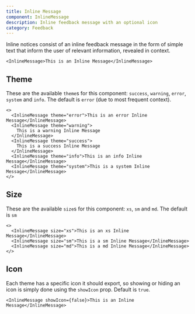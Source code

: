 ```yaml
---
title: Inline Message
component: InlineMessage
description: Inline feedback message with an optional icon
category: Feedback
---
```


Inline notices consist of an inline feedback message in the form of simple text that inform the user of relevant information, revealed in context.

```tsx preview
<InlineMessage>This is an Inline Message</InlineMessage>
```

## Theme

These are the available `theme`s for this component: `success`, `warning`, `error`, `system` and `info`. The default is `error` (due to most frequent context).

```tsx preview
<>
  <InlineMessage theme="error">This is an error Inline Message</InlineMessage>
  <InlineMessage theme="warning">
    This is a warning Inline Message
  </InlineMessage>
  <InlineMessage theme="success">
    This is a success Inline Message
  </InlineMessage>
  <InlineMessage theme="info">This is an info Inline Message</InlineMessage>
  <InlineMessage theme="system">This is a system Inline Message</InlineMessage>
</>
```

## Size

These are the available `size`s for this component: `xs`, `sm` and `md`. The default is `sm`

```tsx preview
<>
  <InlineMessage size="xs">This is an xs Inline Message</InlineMessage>
  <InlineMessage size="sm">This is a sm Inline Message</InlineMessage>
  <InlineMessage size="md">This is a md Inline Message</InlineMessage>
</>
```

## Icon

Each theme has a specific icon it should export, so showing or hiding an icon is simply done using the `showIcon` prop. Default is `true`.

```tsx preview
<InlineMessage showIcon={false}>This is an Inline Message</InlineMessage>
```
